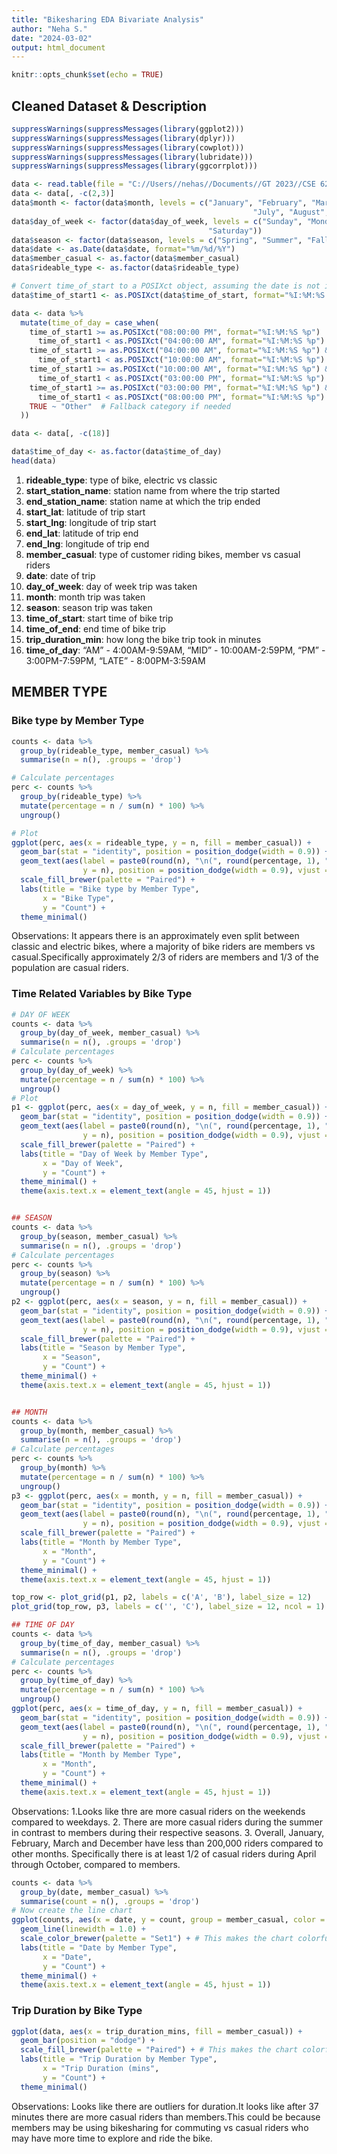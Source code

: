 ---
title: "Bikesharing EDA Bivariate Analysis"
author: "Neha S."
date: "2024-03-02"
output: html_document
---

```{r setup, include=FALSE}
knitr::opts_chunk$set(echo = TRUE)
```

## Cleaned Dataset & Description 

```{r, echo=FALSE}
suppressWarnings(suppressMessages(library(ggplot2)))
suppressWarnings(suppressMessages(library(dplyr)))  
suppressWarnings(suppressMessages(library(cowplot)))
suppressWarnings(suppressMessages(library(lubridate)))
suppressWarnings(suppressMessages(library(ggcorrplot)))

data <- read.table(file = "C://Users//nehas//Documents//GT 2023//CSE 6242 DVA//Project//clean_data.csv", sep = ",", header = TRUE)
data <- data[, -c(2,3)]
data$month <- factor(data$month, levels = c("January", "February", "March", "April", "May", "June", 
                                                      "July", "August", "September", "October", "November", "December"))
data$day_of_week <- factor(data$day_of_week, levels = c("Sunday", "Monday", "Tuesday", "Wednesday", "Thursday", "Friday", 
                                            "Saturday"))
data$season <- factor(data$season, levels = c("Spring", "Summer", "Fall", "Winter"))
data$date <- as.Date(data$date, format="%m/%d/%Y")
data$member_casual <- as.factor(data$member_casual)
data$rideable_type <- as.factor(data$rideable_type)

# Convert time_of_start to a POSIXct object, assuming the date is not important
data$time_of_start1 <- as.POSIXct(data$time_of_start, format="%I:%M:%S %p")

data <- data %>%
  mutate(time_of_day = case_when(
    time_of_start1 >= as.POSIXct("08:00:00 PM", format="%I:%M:%S %p") | 
      time_of_start1 < as.POSIXct("04:00:00 AM", format="%I:%M:%S %p") ~ "LATE",
    time_of_start1 >= as.POSIXct("04:00:00 AM", format="%I:%M:%S %p") &
      time_of_start1 < as.POSIXct("10:00:00 AM", format="%I:%M:%S %p") ~ "AM",
    time_of_start1 >= as.POSIXct("10:00:00 AM", format="%I:%M:%S %p") &
      time_of_start1 < as.POSIXct("03:00:00 PM", format="%I:%M:%S %p") ~ "MID",
    time_of_start1 >= as.POSIXct("03:00:00 PM", format="%I:%M:%S %p") &
      time_of_start1 < as.POSIXct("08:00:00 PM", format="%I:%M:%S %p") ~ "PM",
    TRUE ~ "Other"  # Fallback category if needed
  ))

data <- data[, -c(18)]

data$time_of_day <- as.factor(data$time_of_day)
head(data)
```

1. **rideable_type**: type of bike, electric vs classic 
2. **start_station_name**: station name from where the trip started  
3. **end_station_name**: station name at which the trip ended 
4. **start_lat**: latitude of trip start  
5. **start_lng**: longitude of trip start  
6. **end_lat**: latitude of trip end 
7. **end_lng**: longitude of trip end 
8. **member_casual**: type of customer riding bikes, member vs casual riders 
9. **date**: date of trip 
10. **day_of_week**: day of week trip was taken
11. **month**: month trip was taken
12. **season**: season trip was taken
13. **time_of_start**: start time of bike trip
14. **time_of_end**: end time of bike trip
15. **trip_duration_min**: how long the bike trip took in minutes
16. **time_of_day**: “AM” - 4:00AM-9:59AM, “MID” - 10:00AM-2:59PM, “PM” - 3:00PM-7:59PM, “LATE” - 8:00PM-3:59AM  


## MEMBER TYPE 

### Bike type by Member Type

```{r, echo=FALSE, fig.width = 5, fig.height = 5}
counts <- data %>%
  group_by(rideable_type, member_casual) %>%
  summarise(n = n(), .groups = 'drop')

# Calculate percentages
perc <- counts %>%
  group_by(rideable_type) %>%
  mutate(percentage = n / sum(n) * 100) %>%
  ungroup()

# Plot
ggplot(perc, aes(x = rideable_type, y = n, fill = member_casual)) +
  geom_bar(stat = "identity", position = position_dodge(width = 0.9)) +
  geom_text(aes(label = paste0(round(n), "\n(", round(percentage, 1), "%)"), 
                y = n), position = position_dodge(width = 0.9), vjust = 0.5, size = 2.5, fontface = "bold") +
  scale_fill_brewer(palette = "Paired") +
  labs(title = "Bike type by Member Type",
       x = "Bike Type",
       y = "Count") +
  theme_minimal() 
```

Observations: It appears there is an approximately even split between classic and electric bikes, where a majority of bike riders are members vs casual.Specifically approximately 2/3 of riders are members and 1/3 of the population are casual riders. 

### Time Related Variables by Bike Type 

```{r, echo=FALSE, fig.width = 13, fig.height = 11}

# DAY OF WEEK 
counts <- data %>%
  group_by(day_of_week, member_casual) %>%
  summarise(n = n(), .groups = 'drop')
# Calculate percentages
perc <- counts %>%
  group_by(day_of_week) %>%
  mutate(percentage = n / sum(n) * 100) %>%
  ungroup()
# Plot
p1 <- ggplot(perc, aes(x = day_of_week, y = n, fill = member_casual)) +
  geom_bar(stat = "identity", position = position_dodge(width = 0.9)) +
  geom_text(aes(label = paste0(round(n), "\n(", round(percentage, 1), "%)"), 
                y = n), position = position_dodge(width = 0.9), vjust = 0.5, size = 2.5,  fontface = "bold") +
  scale_fill_brewer(palette = "Paired") +
  labs(title = "Day of Week by Member Type",
       x = "Day of Week",
       y = "Count") +
  theme_minimal() +
  theme(axis.text.x = element_text(angle = 45, hjust = 1))


## SEASON 
counts <- data %>%
  group_by(season, member_casual) %>%
  summarise(n = n(), .groups = 'drop')
# Calculate percentages
perc <- counts %>%
  group_by(season) %>%
  mutate(percentage = n / sum(n) * 100) %>%
  ungroup()
p2 <- ggplot(perc, aes(x = season, y = n, fill = member_casual)) +
  geom_bar(stat = "identity", position = position_dodge(width = 0.9)) +
  geom_text(aes(label = paste0(round(n), "\n(", round(percentage, 1), "%)"), 
                y = n), position = position_dodge(width = 0.9), vjust = 0.5, size = 2.5, fontface = "bold") +
  scale_fill_brewer(palette = "Paired") +
  labs(title = "Season by Member Type",
       x = "Season",
       y = "Count") +
  theme_minimal() +
  theme(axis.text.x = element_text(angle = 45, hjust = 1))


## MONTH 
counts <- data %>%
  group_by(month, member_casual) %>%
  summarise(n = n(), .groups = 'drop')
# Calculate percentages
perc <- counts %>%
  group_by(month) %>%
  mutate(percentage = n / sum(n) * 100) %>%
  ungroup()
p3 <- ggplot(perc, aes(x = month, y = n, fill = member_casual)) +
  geom_bar(stat = "identity", position = position_dodge(width = 0.9)) +
  geom_text(aes(label = paste0(round(n), "\n(", round(percentage, 1), "%)"), 
                y = n), position = position_dodge(width = 0.9), vjust = 0.5, size = 2.5, fontface = "bold") +
  scale_fill_brewer(palette = "Paired") +
  labs(title = "Month by Member Type",
       x = "Month",
       y = "Count") +
  theme_minimal() +
  theme(axis.text.x = element_text(angle = 45, hjust = 1))

top_row <- plot_grid(p1, p2, labels = c('A', 'B'), label_size = 12)
plot_grid(top_row, p3, labels = c('', 'C'), label_size = 12, ncol = 1)

```

```{r, echo=FALSE, fig.width = 6, fig.height = 6}

## TIME OF DAY 
counts <- data %>%
  group_by(time_of_day, member_casual) %>%
  summarise(n = n(), .groups = 'drop')
# Calculate percentages
perc <- counts %>%
  group_by(time_of_day) %>%
  mutate(percentage = n / sum(n) * 100) %>%
  ungroup()
ggplot(perc, aes(x = time_of_day, y = n, fill = member_casual)) +
  geom_bar(stat = "identity", position = position_dodge(width = 0.9)) +
  geom_text(aes(label = paste0(round(n), "\n(", round(percentage, 1), "%)"), 
                y = n), position = position_dodge(width = 0.9), vjust = 0.5, size = 2.5, fontface = "bold") +
  scale_fill_brewer(palette = "Paired") +
  labs(title = "Month by Member Type",
       x = "Month",
       y = "Count") +
  theme_minimal() +
  theme(axis.text.x = element_text(angle = 45, hjust = 1))

```

Observations: 1.Looks like thre are more casual riders on the weekends compared to weekdays. 2. There are more casual riders during the summer in contrast to members during their respective seasons. 3. Overall, January, February, March and December have less than 200,000 riders compared to other months. Specifically there is at least 1/2 of casual riders during April through October, compared to members.  

```{r, echo=FALSE, fig.width = 13, fig.height = 6}
counts <- data %>%
  group_by(date, member_casual) %>%
  summarise(count = n(), .groups = 'drop')
# Now create the line chart
ggplot(counts, aes(x = date, y = count, group = member_casual, color = member_casual)) +
  geom_line(linewidth = 1.0) +
  scale_color_brewer(palette = "Set1") + # This makes the chart colorful
  labs(title = "Date by Member Type",
       x = "Date",
       y = "Count") +
  theme_minimal() +
  theme(axis.text.x = element_text(angle = 45, hjust = 1)) 
```

### Trip Duration by Bike Type

```{r, echo=FALSE, fig.width = 13, fig.height = 6}
ggplot(data, aes(x = trip_duration_mins, fill = member_casual)) + 
  geom_bar(position = "dodge") +
  scale_fill_brewer(palette = "Paired") + # This makes the chart colorful
  labs(title = "Trip Duration by Member Type",
       x = "Trip Duration (mins",
       y = "Count") +
  theme_minimal()
```

Observations: Looks like there are outliers for duration.It looks like after 37 minutes there are more casual riders than members.This could be because members may be using bikesharing for commuting vs casual riders who may have more time to explore and ride the bike.

